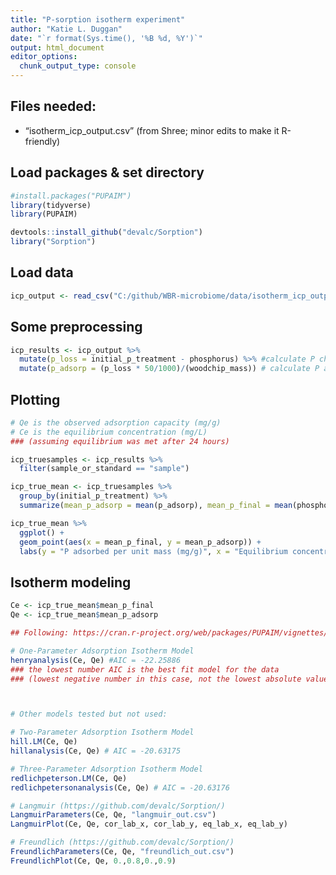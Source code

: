 ```yaml
---
title: "P-sorption isotherm experiment"
author: "Katie L. Duggan"
date: "`r format(Sys.time(), '%B %d, %Y')`"
output: html_document
editor_options: 
  chunk_output_type: console
---
```

## Files needed:

- "isotherm_icp_output.csv" (from Shree; minor edits to make it R-friendly)

## Load packages & set directory
```r
#install.packages("PUPAIM")
library(tidyverse)
library(PUPAIM)

devtools::install_github("devalc/Sorption")
library("Sorption")
```

## Load data
```r
icp_output <- read_csv("C:/github/WBR-microbiome/data/isotherm_icp_output.csv")
```

## Some preprocessing
```r
icp_results <- icp_output %>% 
  mutate(p_loss = initial_p_treatment - phosphorus) %>% #calculate P change
  mutate(p_adsorp = (p_loss * 50/1000)/(woodchip_mass)) # calculate P adsorption (mg P / g)
```

## Plotting
```r
# Qe is the observed adsorption capacity (mg/g) 
# Ce is the equilibrium concentration (mg/L) 
### (assuming equilibrium was met after 24 hours)

icp_truesamples <- icp_results %>% 
  filter(sample_or_standard == "sample") 

icp_true_mean <- icp_truesamples %>% 
  group_by(initial_p_treatment) %>% 
  summarize(mean_p_adsorp = mean(p_adsorp), mean_p_final = mean(phosphorus)) 

icp_true_mean %>% 
  ggplot() +
  geom_point(aes(x = mean_p_final, y = mean_p_adsorp)) +
  labs(y = "P adsorbed per unit mass (mg/g)", x = "Equilibrium concentration of P (mg/L)")
```

## Isotherm modeling
```r
Ce <- icp_true_mean$mean_p_final
Qe <- icp_true_mean$mean_p_adsorp

## Following: https://cran.r-project.org/web/packages/PUPAIM/vignettes/PUPAIM.html

# One-Parameter Adsorption Isotherm Model
henryanalysis(Ce, Qe) #AIC = -22.25886
### the lowest number AIC is the best fit model for the data 
### (lowest negative number in this case, not the lowest absolute value)



# Other models tested but not used:

# Two-Parameter Adsorption Isotherm Model
hill.LM(Ce, Qe)
hillanalysis(Ce, Qe) # AIC = -20.63175

# Three-Parameter Adsorption Isotherm Model
redlichpeterson.LM(Ce, Qe)
redlichpetersonanalysis(Ce, Qe) # AIC = -20.63176

# Langmuir (https://github.com/devalc/Sorption/)
LangmuirParameters(Ce, Qe, "langmuir_out.csv")
LangmuirPlot(Ce, Qe, cor_lab_x, cor_lab_y, eq_lab_x, eq_lab_y)

# Freundlich (https://github.com/devalc/Sorption/)
FreundlichParameters(Ce, Qe, "freundlich_out.csv")
FreundlichPlot(Ce, Qe, 0.,0.8,0.,0.9)
```









